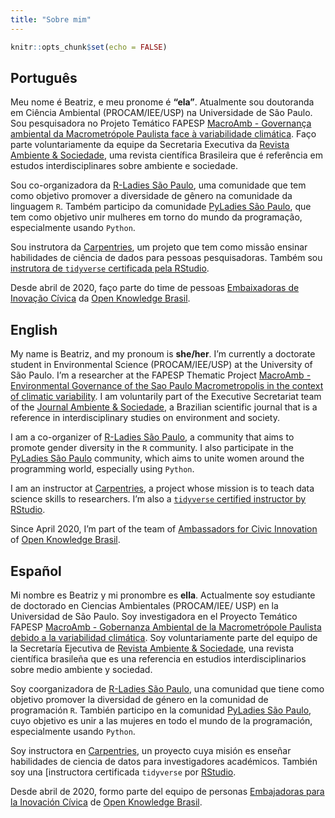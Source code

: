 ```yaml
---
title: "Sobre mim"
---
```


```r
knitr::opts_chunk$set(echo = FALSE)
```


## Português

Meu nome é Beatriz, e meu pronome é **"ela"**. Atualmente sou doutoranda em Ciência Ambiental (PROCAM/IEE/USP) na Universidade de São Paulo. Sou pesquisadora no Projeto Temático FAPESP [MacroAmb - Governança ambiental da Macrometrópole Paulista face à variabilidade climática](https://bv.fapesp.br/pt/auxilios/97000/governanca-ambiental-da-macrometropole-paulista-face-a-variabilidade-climatica/). Faço parte voluntariamente da equipe da Secretaria Executiva da [Revista Ambiente & Sociedade](http://www.scielo.br/scielo.php?script=sci_serial&pid=1414-753X&lng=pt&nrm=iso), uma revista científica Brasileira que é referência em estudos interdisciplinares sobre ambiente e sociedade.

Sou co-organizadora da [R-Ladies São Paulo](https://www.meetup.com/R-Ladies-Sao-Paulo/), uma comunidade que tem como objetivo promover a diversidade de gênero na comunidade da linguagem `R`. Também participo da comunidade [PyLadies São Paulo](https://www.sympla.com.br/pyladiessp), que tem como objetivo unir mulheres em torno do mundo da programação, especialmente usando `Python`. 

Sou instrutora da [Carpentries](https://carpentries.org/instructors/), um projeto que tem como missão ensinar habilidades de ciência de dados para pessoas pesquisadoras. Também sou [instrutora de `tidyverse` certificada pela RStudio](https://education.rstudio.com/trainers/people/milz+beatriz/).

Desde abril de 2020, faço parte do time de pessoas [Embaixadoras de Inovação Cívica](https://embaixadoras.ok.org.br/) da [Open Knowledge Brasil](https://br.okfn.org/).

## English

My name is Beatriz, and my pronoum is **she/her**. I'm currently a doctorate student in Environmental Science (PROCAM/IEE/USP) at the University of São Paulo.  I'm a researcher at the FAPESP Thematic Project [MacroAmb - Environmental Governance of the Sao Paulo Macrometropolis in the context of climatic variability](https://bv.fapesp.br/en/auxilios/97000/environmental-governance-of-macrometropolis-paulista-in-face-of-climate-variability/).  I am voluntarily part of the Executive Secretariat team of the [Journal Ambiente & Sociedade](http://www.scielo.br/scielo.php?script=sci_serial&pid=1414-753X&lng=en&nrm=iso), a Brazilian scientific journal that is a reference in interdisciplinary studies on environment and society.

I am a co-organizer of [R-Ladies São Paulo](https://www.meetup.com/R-Ladies-Sao-Paulo/), a community that aims to promote gender diversity in the `R` community. I also participate in the [PyLadies São Paulo](https://www.sympla.com.br/pyladiessp) community, which aims to unite women around the programming world, especially using `Python`. 

I am an instructor at [Carpentries](https://carpentries.org/instructors/), a project whose mission is to teach data science skills to researchers. I'm also a [`tidyverse` certified instructor by RStudio](https://education.rstudio.com/trainers/people/milz+beatriz/).
 
Since April 2020, I'm part of the team of [Ambassadors for Civic Innovation](https://embaixadoras.ok.org.br/) of [Open Knowledge Brasil](https://br.okfn.org/).


## Español

Mi nombre es Beatriz y mi pronombre es **ella**. Actualmente soy estudiante de doctorado en Ciencias Ambientales (PROCAM/IEE/ USP) en la Universidad de São Paulo. Soy investigadora en el Proyecto Temático FAPESP [MacroAmb - Gobernanza Ambiental de la Macrometrópole Paulista debido a la variabilidad climática](https://bv.fapesp.br/pt/auxilios/97000/governanca-ambiental-da-macrometropole-paulista-face-a-variabilidade-climatica/). Soy voluntariamente parte del equipo de la Secretaría Ejecutiva de [Revista Ambiente & Sociedade](http://www.scielo.br/revistas/asoc/iaboutj.htm), una revista científica brasileña que es una referencia en estudios interdisciplinarios sobre medio ambiente y sociedad.

Soy coorganizadora de [R-Ladies São Paulo](https://www.meetup.com/R-Ladies-Sao-Paulo/), una comunidad que tiene como objetivo promover la diversidad de género en la comunidad de programación `R`. También participo en la comunidad [PyLadies São Paulo](https://www.sympla.com.br/pyladiessp), cuyo objetivo es unir a las mujeres en todo el mundo de la programación, especialmente usando `Python`.

Soy instructora en [Carpentries](https://carpentries.org/instructors/), un proyecto cuya misión es enseñar habilidades de ciencia de datos para investigadores académicos. También soy una [instructora certificada `tidyverse` por [RStudio](https://education.rstudio.com/trainers/people/milz+beatriz/).

Desde abril de 2020, formo parte del equipo de personas [Embajadoras para la Inovación Cívica](https://embaixadoras.ok.org.br/) de [Open Knowledge Brasil](https://br.okfn.org/).

